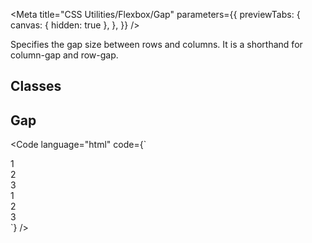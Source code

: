 
<Meta
  title="CSS Utilities/Flexbox/Gap"
  parameters={{
    previewTabs: {
      canvas: { hidden: true },
    },
  }}
/>

<Banner label="Gap" section="CSS Utilities" color="yellow" puzzle />

<Lead>Specifies the gap size between rows and columns. It is a shorthand for column-gap and row-gap.</Lead>

## Classes

<CssFlexboxGap />

## Gap

<Code
  language="html"
  code={`
<div class="is-flex is-flex-wrap-wrap fg-normal mb-normal">
  <div class="is-flex-1 has-background-green-3 has-radius-normal is-flex is-justify-content-center is-align-items-center">1</div>
  <div class="is-flex-1 has-background-green-3 has-radius-normal is-flex is-justify-content-center is-align-items-center">2</div>
  <div class="is-flex-1 has-background-green-3 has-radius-normal is-flex is-justify-content-center is-align-items-center">3</div>
</div>
<div class="is-flex is-flex-wrap-wrap fg-xx-large">
  <div class="is-flex-1 has-background-green-3 has-radius-normal is-flex is-justify-content-center is-align-items-center">1</div>
  <div class="is-flex-1 has-background-green-3 has-radius-normal is-flex is-justify-content-center is-align-items-center">2</div>
  <div class="is-flex-1 has-background-green-3 has-radius-normal is-flex is-justify-content-center is-align-items-center">3</div>
</div>
`}
/>

<Footer>
  <LinkCards>
    <LinkCard
      pageTitle="Foundation/Grid"
      description="The Baloise Design System grid system is a fully responsive and 12 column layout system with six default breakpoints and five container layouts"
    />
    <LinkCard
      pageTitle="Foundation/Design Tokens"
      description="Design tokens serve as the definitive source for naming and storing design choices."
    />
  </LinkCards>
</Footer>
